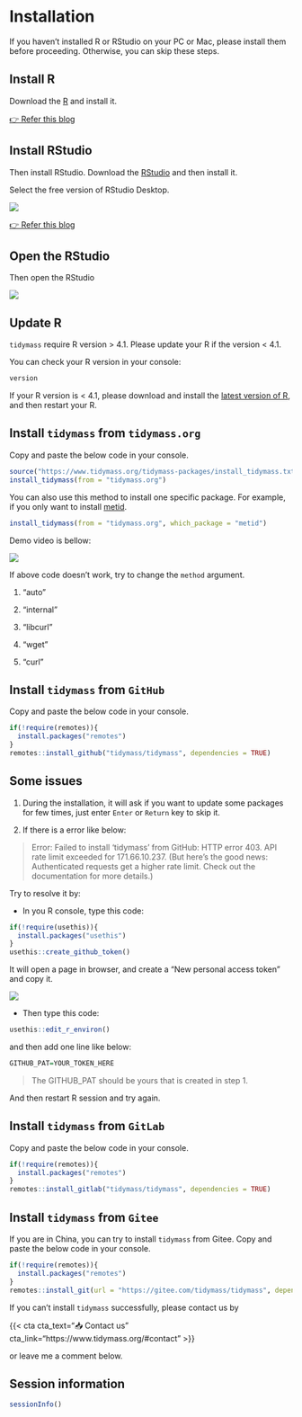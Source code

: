# Installation

If you haven't installed R or RStudio on your PC or Mac, please install them before proceeding. Otherwise, you can skip these steps.

## Install R

Download the [R](https://www.r-project.org/) and install it.

[👉 Refer this blog](https://www.dataquest.io/blog/installing-r-on-your-computer/)

## Install RStudio

Then install RStudio. Download the [RStudio](https://www.rstudio.com/products/rstudio/download/#download) and then install it.

Select the free version of RStudio Desktop.

![](/images/part1/Screen-Shot.png)

[👉 Refer this blog](https://www.stat.colostate.edu/~jah/talks_public_html/isec2020/installRStudio.html)

## Open the RStudio

Then open the RStudio

![](/images/part1/Screen-Shot-1.png)

## Update R

`tidymass` require R version \> 4.1. Please update your R if the version \< 4.1.

You can check your R version in your console:

```r
version
```

If your R version is \< 4.1, please download and install the [latest version of R](https://cran.r-project.org/mirrors.html), and then restart your R.

## Install `tidymass` from `tidymass.org`

Copy and paste the below code in your console.

```r
source("https://www.tidymass.org/tidymass-packages/install_tidymass.txt")
install_tidymass(from = "tidymass.org")
```

You can also use this method to install one specific package. For example, if you only want to install [metid](https://metid.tidymass.org/).

```r
install_tidymass(from = "tidymass.org", which_package = "metid")
```

Demo video is bellow:

![](/images/part1/pull_case_study.gif)

If above code doesn't work, try to change the `method` argument.

1.  "auto"

2.  "internal"

3.  "libcurl"

4.  "wget"

5.  "curl"

## Install `tidymass` from `GitHub`

Copy and paste the below code in your console.

```r
if(!require(remotes)){
  install.packages("remotes")
}
remotes::install_github("tidymass/tidymass", dependencies = TRUE)
```

## Some issues

1.  During the installation, it will ask if you want to update some packages for few times, just enter `Enter` or `Return` key to skip it.

2.  If there is a error like below:

> Error: Failed to install 'tidymass' from GitHub: HTTP error 403. API rate limit exceeded for 171.66.10.237. (But here's the good news: Authenticated requests get a higher rate limit. Check out the documentation for more details.)

Try to resolve it by:

-   In you R console, type this code:

```r
if(!require(usethis)){
  install.packages("usethis")
}
usethis::create_github_token()
```

It will open a page in browser, and create a "New personal access token" and copy it.

![](/images/part1/fig3.png)

-   Then type this code:

```r
usethis::edit_r_environ()
```

and then add one line like below:

```r
GITHUB_PAT=YOUR_TOKEN_HERE
```

> The GITHUB_PAT should be yours that is created in step 1.

And then restart R session and try again.

## Install `tidymass` from `GitLab`

Copy and paste the below code in your console.

```r
if(!require(remotes)){
  install.packages("remotes")
}
remotes::install_gitlab("tidymass/tidymass", dependencies = TRUE)
```

## Install `tidymass` from `Gitee`

If you are in China, you can try to install `tidymass` from Gitee. Copy and paste the below code in your console.

```r
if(!require(remotes)){
  install.packages("remotes")
}
remotes::install_git(url = "https://gitee.com/tidymass/tidymass", dependencies = TRUE)
```

If you can't install `tidymass` successfully, please contact us by

{{< cta cta_text="📥 Contact us" cta_link="https://www.tidymass.org/#contact" >}}

or leave me a comment below.

## Session information

```r
sessionInfo()
```
